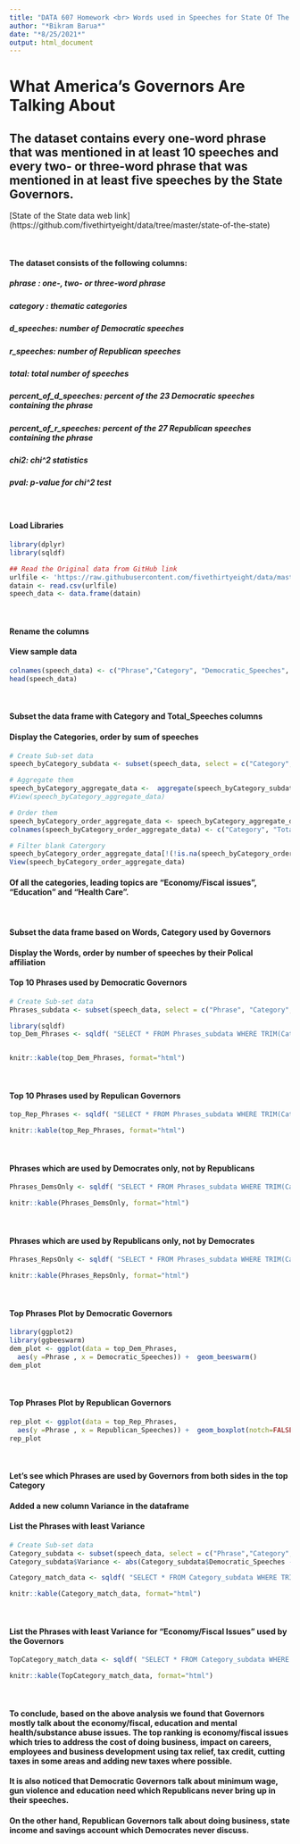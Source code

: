 ```yaml
---
title: "DATA 607 Homework <br> Words used in Speeches for State Of The States"
author: "*Bikram Barua*"
date: "*8/25/2021*"
output: html_document
---
```



# What America’s Governors Are Talking About
##  The dataset contains every one-word phrase that was mentioned in at least 10 speeches and every two- or three-word phrase that was mentioned in at least five speeches by the State Governors.

[State of the State data web link] (https://github.com/fivethirtyeight/data/tree/master/state-of-the-state)

<br>

#### The dataset consists of the following columns:
##### *phrase* : one-, two- or three-word phrase
##### *category* : thematic categories
##### *d_speeches*: number of Democratic speeches
##### *r_speeches*: number of Republican speeches
##### *total*: total number of speeches
##### *percent_of_d_speeches*: percent of the 23 Democratic speeches containing the phrase
##### percent_of_r_speeches: percent of the 27 Republican speeches containing the phrase
##### *chi2*: chi^2 statistics
##### *pval*: p-value for chi^2 test
<br>


#### Load Libraries
```r
library(dplyr)
library(sqldf)

```


```r
## Read the Original data from GitHub link
urlfile <- 'https://raw.githubusercontent.com/fivethirtyeight/data/master/state-of-the-state/words.csv'
datain <- read.csv(urlfile)
speech_data <- data.frame(datain)

```
<br>

#### Rename the columns
#### View sample data
```r
colnames(speech_data) <- c("Phrase","Category", "Democratic_Speeches", "Republican_Speeches", "Total_Speeches", "%_of_Dem_Speeches", "%_of_Rep_Speeches", "Chi^2","Probability_Measure")
head(speech_data)


```
<br>

#### Subset the data frame with Category and Total_Speeches columns
#### Display the Categories, order by sum of speeches

```r

# Create Sub-set data
speech_byCategory_subdata <- subset(speech_data, select = c("Category","Total_Speeches"))

# Aggregate them
speech_byCategory_aggregate_data <-  aggregate(speech_byCategory_subdata$Total_Speeches, by=list(speech_byCategory_subdata$Category), FUN=sum)
#View(speech_byCategory_aggregate_data)

# Order them
speech_byCategory_order_aggregate_data <- speech_byCategory_aggregate_data[order(speech_byCategory_aggregate_data$x),] 
colnames(speech_byCategory_order_aggregate_data) <- c("Category", "Total_Associated_Speeches")

# Filter blank Catergory
speech_byCategory_order_aggregate_data[!(!is.na(speech_byCategory_order_aggregate_data$Category) & speech_byCategory_order_aggregate_data$Category == ""), ]
View(speech_byCategory_order_aggregate_data)


```
#### Of all the categories, leading topics are "Economy/Fiscal issues", "Education" and "Health Care".

<br>

#### Subset the data frame based on Words, Category used by Governors
#### Display the Words, order by number of speeches by their Polical affiliation
#### Top 10 Phrases used by Democratic Governors
```r
# Create Sub-set data
Phrases_subdata <- subset(speech_data, select = c("Phrase", "Category","Democratic_Speeches", "Republican_Speeches"))

library(sqldf)
top_Dem_Phrases <- sqldf( "SELECT * FROM Phrases_subdata WHERE TRIM(Category) != '' ORDER BY Democratic_Speeches DESC LIMIT 10", row.names=FALSE)


knitr::kable(top_Dem_Phrases, format="html")

```
<br>

#### Top 10 Phrases used by Repulican Governors
```r

top_Rep_Phrases <- sqldf( "SELECT * FROM Phrases_subdata WHERE TRIM(Category) != '' ORDER BY Republican_Speeches DESC LIMIT 10", row.names=FALSE)

knitr::kable(top_Rep_Phrases, format="html")
```

<br>

#### Phrases which are used by Democrates only, not by Republicans
```r
Phrases_DemsOnly <- sqldf( "SELECT * FROM Phrases_subdata WHERE TRIM(Category) != '' AND Republican_Speeches == 0 ORDER BY Democratic_Speeches DESC LIMIT 15", row.names=FALSE)

knitr::kable(Phrases_DemsOnly, format="html")
```

<br>

#### Phrases which are used by Republicans only, not by Democrates
```r
Phrases_RepsOnly <- sqldf( "SELECT * FROM Phrases_subdata WHERE TRIM(Category) != '' AND Democratic_Speeches == 0 ORDER BY Republican_Speeches DESC LIMIT 15", row.names=FALSE)

knitr::kable(Phrases_RepsOnly, format="html")
```
<br>

#### Top Phrases Plot by Democratic Governors 
```r
library(ggplot2)
library(ggbeeswarm)
dem_plot <- ggplot(data = top_Dem_Phrases,
  aes(y =Phrase , x = Democratic_Speeches)) +  geom_beeswarm()
dem_plot

```
<br>

#### Top Phrases Plot by Republican Governors
```r
rep_plot <- ggplot(data = top_Rep_Phrases,
  aes(y =Phrase , x = Republican_Speeches)) +  geom_boxplot(notch=FALSE)
rep_plot

```
<br>

#### Let's see which Phrases are used by Governors from both sides in the top Category
#### Added a new column Variance in the dataframe
#### List the Phrases with least Variance

```r

# Create Sub-set data
Category_subdata <- subset(speech_data, select = c("Phrase","Category","Democratic_Speeches", "Republican_Speeches"))
Category_subdata$Variance <- abs(Category_subdata$Democratic_Speeches - Category_subdata$Republican_Speeches)

Category_match_data <- sqldf( "SELECT * FROM Category_subdata WHERE TRIM(Category) != '' AND Variance == 0 AND Democratic_Speeches > 5", row.names=FALSE)

knitr::kable(Category_match_data, format="html")

```
<br>

#### List the Phrases with least Variance for "Economy/Fiscal Issues" used by the Governors

```r
TopCategory_match_data <- sqldf( "SELECT * FROM Category_subdata WHERE Category == 'economy/fiscal issues' AND Variance == 0", row.names=FALSE)

knitr::kable(TopCategory_match_data, format="html")

```
<br>

#### To conclude, based on the above analysis we found that Governors mostly talk about the economy/fiscal, education and mental health/substance abuse issues. The top ranking is economy/fiscal issues which tries to address the cost of doing business, impact on careers, employees and business development using tax relief, tax credit, cutting taxes in some areas and adding new taxes where possible.
#### It is also noticed that Democratic Governors talk about minimum wage, gun violence and education need which Republicans never bring up in their speeches. 
#### On the other hand, Republican Governors talk about doing business, state income and savings account which Democrates never discuss.


